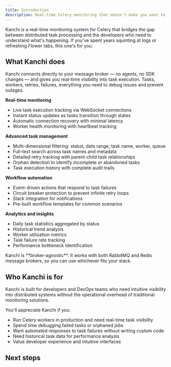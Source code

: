 ```yaml
---
title: Introduction
description: Real-time Celery monitoring that doesn't make you want to quit.
---
```



Kanchi is a real-time monitoring system for Celery that bridges the gap between distributed task processing and the developers who need to understand what's happening. If you've spent years squinting at logs or refreshing Flower tabs, this one's for you.

## What Kanchi does

Kanchi connects directly to your message broker — no agents, no SDK changes — and gives you real-time visibility into task execution. Tasks, workers, retries, failures, everything you need to debug issues and prevent outages.

**Real-time monitoring**
- Live task execution tracking via WebSocket connections
- Instant status updates as tasks transition through states
- Automatic connection recovery with minimal latency
- Worker health monitoring with heartbeat tracking

**Advanced task management**
- Multi-dimensional filtering: status, date range, task name, worker, queue
- Full-text search across task names and metadata
- Detailed retry tracking with parent-child task relationships
- Orphan detection to identify incomplete or abandoned tasks
- Task execution history with complete audit trails

**Workflow automation**
- Event-driven actions that respond to task failures
- Circuit breaker protection to prevent infinite retry loops
- Slack integration for notifications
- Pre-built workflow templates for common scenarios

**Analytics and insights**
- Daily task statistics aggregated by status
- Historical trend analysis
- Worker utilization metrics
- Task failure rate tracking
- Performance bottleneck identification

<Callout type="info">
Kanchi is **broker-agnostic**. It works with both RabbitMQ and Redis message brokers, so you can use whichever fits your stack.
</Callout>

## Who Kanchi is for

Kanchi is built for developers and DevOps teams who need intuitive visibility into distributed systems without the operational overhead of traditional monitoring solutions.

You'll appreciate Kanchi if you:
- Run Celery workers in production and need real-time task visibility
- Spend time debugging failed tasks or orphaned jobs
- Want automated responses to task failures without writing custom code
- Need historical task data for performance analysis
- Value developer experience and intuitive interfaces

## Next steps

<Cards className="mt-6">
  <Card href="/docs/getting-started/quickstart" title="Quickstart" description="Run Kanchi locally in under 5 minutes." />
  <Card href="/docs/getting-started/installation" title="Installation" description="Deploy Kanchi with Docker or install locally for development." />
  <Card href="/docs/core/architecture" title="Architecture" description="Understand how Kanchi monitors your Celery infrastructure." />
</Cards>
